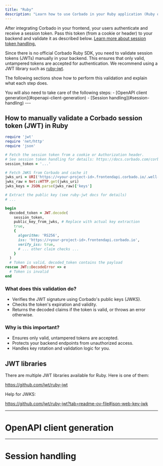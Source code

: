 ```yaml
---
title: "Ruby"
description: "Learn how to use Corbado in your Ruby application (Ruby on Rails) even without an official Ruby SDK."
---
```



<NoSdkSupportIntro language="Ruby"></NoSdkSupportIntro>

After integrating Corbado in your frontend, your users authenticate and receive a session token. Pass this token (from a cookie or header) to your backend and validate it as described below. [Learn more about session token handling.](/corbado-complete/sessions/session-token-handling)

Since there is no official Corbado Ruby SDK, you need to validate session tokens (JWTs) manually in your backend. This ensures that only valid, untampered tokens are accepted for authentication. We recommend using a JWT library such as [ruby-jwt](https://github.com/jwt/ruby-jwt).

The following sections show how to perform this validation and explain what each step does.

<Note>
You will also need to take care of the following steps:
- [OpenAPI client generation](#openapi-client-generation)
- [Session handling](#session-handling)
</Note>
---

## How to manually validate a Corbado session token (JWT) in Ruby

```ruby
require 'jwt'
require 'net/http'
require 'json'

# Fetch the session token from a cookie or Authorization header.
# See session token handling for details: https://docs.corbado.com/corbado-complete/sessions/session-token-handling
session_token = '...'

# Fetch JWKS from Corbado and cache it
jwks_uri = URI('https://<your-project-id>.frontendapi.corbado.io/.well-known/jwks.json')
jwks_raw = Net::HTTP.get(jwks_uri)
jwks_keys = JSON.parse(jwks_raw)['keys']

# Extract the public key (see ruby-jwt docs for details)
# ...

begin
  decoded_token = JWT.decode(
    session_token,
    public_key_from_jwks, # Replace with actual key extraction
    true,
    {
      algorithm: 'RS256',
      iss: 'https://<your-project-id>.frontendapi.corbado.io',
      verify_iss: true,
      # ... other claim checks ...
    }
  )
  # Token is valid, decoded_token contains the payload
rescue JWT::DecodeError => e
  # Token is invalid
end
```

### What does this validation do?
- Verifies the JWT signature using Corbado's public keys (JWKS).
- Checks the token's expiration and validity.
- Returns the decoded claims if the token is valid, or throws an error otherwise.

### Why is this important?
- Ensures only valid, untampered tokens are accepted.
- Protects your backend endpoints from unauthorized access.
- Handles key rotation and validation logic for you.

## JWT libraries

There are multiple JWT libraries available for Ruby. Here is one of them:

https://github.com/jwt/ruby-jwt

Help for JWKS:

https://github.com/jwt/ruby-jwt?tab=readme-ov-file#json-web-key-jwk

---

# OpenAPI client generation

<NoSdkOpenapiClientGeneration language="Ruby"></NoSdkOpenapiClientGeneration>

---

# Session handling

<NoSdkSessionHandling language="Ruby"></NoSdkSessionHandling>

